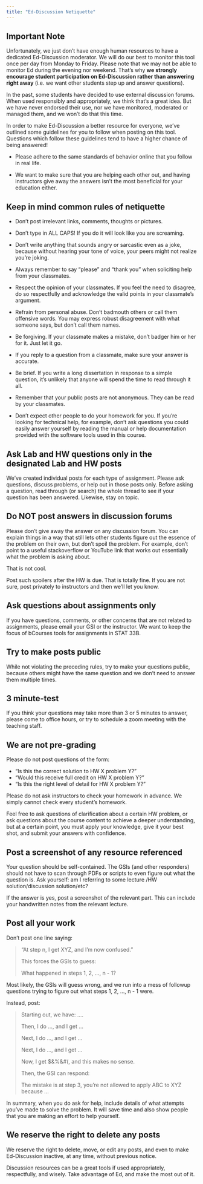 ```yaml
---
title: "Ed-Discussion Netiquette"
---
```



## Important Note

Unfortunately, we just don't have enough human resources to have a dedicated Ed-Discussion moderator. We will do our best to monitor this tool once per day from Monday to Friday. Please note that we may not be able to monitor Ed during the evening nor weekend. That's why __we strongly encourage student participation on Ed-Discussion rather than answering right away__ (i.e. we want other students step up and answer questions).

In the past, some students have decided to use external discussion forums. When used responsibly and appropriately, we think that's a great idea. But we have never endorsed their use, nor we have monitored, moderated or managed them, and we won't do that this time.

In order to make Ed-Discussion a better resource for everyone, we've outlined some guidelines for you to follow when posting on this tool. Questions which follow these guidelines tend to have a higher chance of being answered!

- Please adhere to the same standards of behavior online that you follow in real life.

- We want to make sure that you are helping each other out, and having instructors give away the answers isn't the most beneficial for your education either.



## Keep in mind common rules of netiquette

- Don't post irrelevant links, comments, thoughts or pictures.

- Don't type in ALL CAPS! If you do it will look like you are screaming.

- Don't write anything that sounds angry or sarcastic even as a joke, because without hearing your tone of voice, your peers might not realize you're joking.

- Always remember to say "please" and "thank you" when soliciting help from your classmates.

- Respect the opinion of your classmates. If you feel the need to disagree, do so respectfully and acknowledge the valid points in your classmate's argument.

- Refrain from personal abuse. Don't badmouth others or call them offensive words. You may express robust disagreement with what someone says, but don't call them names.

- Be forgiving. If your classmate makes a mistake, don't badger him or her for it. Just let it go.

- If you reply to a question from a classmate, make sure your answer is accurate.

- Be brief. If you write a long dissertation in response to a simple question, it's unlikely that anyone will spend the time to read through it all.

- Remember that your public posts are not anonymous. They can be read by your classmates.

- Don't expect other people to do your homework for you. If you're looking for technical help, for example, don't ask questions you could easily answer yourself by reading the manual or help documentation provided with the software tools used in this course.



## Ask Lab and HW questions only in the designated Lab and HW posts

We've created individual posts for each type of assignment. Please ask questions, discuss problems, or help out in those posts only. Before asking a question, read through (or search) the whole thread to see if your question has been answered. Likewise, stay on topic.



## Do NOT post answers in discussion forums

Please don't give away the answer on any discussion forum. You can explain things in a way that still lets other students figure out the essence of the problem on their own, but don't spoil the problem. For example, don't point to a useful stackoverflow or YouTube link that works out essentially what the problem is asking about.

That is not cool.

Post such spoilers after the HW is due. That is totally fine. If you are not sure, post privately to instructors and then we'll let you know.



## Ask questions about assignments only

If you have questions, comments, or other concerns that are not related to assignments, please email your GSI or the instructor. We want to keep the focus of bCourses tools for assignments in STAT 33B.



## Try to make posts public

While not violating the preceding rules, try to make your questions public, because others might have the same question and we don't need to answer them multiple times.

 

## 3 minute-test

If you think your questions may take more than 3 or 5 minutes to answer, please come to office hours, or try to schedule a zoom meeting with the teaching staff.



## We are not pre-grading

Please do not post questions of the form:

- "Is this the correct solution to HW X problem Y?"
- "Would this receive full credit on HW X problem Y?"
- "Is this the right level of detail for HW X problem Y?"

Please do not ask instructors to check your homework in advance. We simply cannot check every student's homework.

Feel free to ask questions of clarification about a certain HW problem, or ask questions about the course content to achieve a deeper understanding, but at a certain point, you must apply your knowledge, give it your best shot, and submit your answers with confidence.



## Post a screenshot of any resource referenced

Your question should be self-contained. The GSIs (and other responders) should not have to scan through PDFs or scripts to even figure out what the question is. Ask yourself: am I referring to some lecture /HW solution/discussion solution/etc?

If the answer is yes, post a screenshot of the relevant part. This can include your handwritten notes from the relevant lecture.



## Post all your work

Don't post one line saying:

> "At step n, I get XYZ, and I'm now confused."
> 
> This forces the GSIs to guess:
>
> What happened in steps 1, 2, ..., n - 1?

Most likely, the GSIs will guess wrong, and we run into a mess of followup questions trying to figure out what steps 1, 2, ..., n - 1 were.

Instead, post:

> Starting out, we have: ....
> 
> Then, I do ..., and I get ...
> 
> Next, I do ..., and I get ...
> 
> Next, I do ..., and I get ...
> 
> Now, I get $&%&#(, and this makes no sense.
> 
> Then, the GSI can respond:
> 
> The mistake is at step 3, you're not allowed to apply ABC to XYZ because ...

In summary, when you do ask for help, include details of what attempts you've made to solve the problem. It will save time and also show people that you are making an effort to help yourself.



## We reserve the right to delete any posts

We reserve the right to delete, move, or edit any posts, and even to make Ed-Discussion inactive, at any time, without previous notice.

Discussion resources can be a great tools if used appropriately, respectfully, and wisely. Take advantage of Ed, and make the most out of it.

